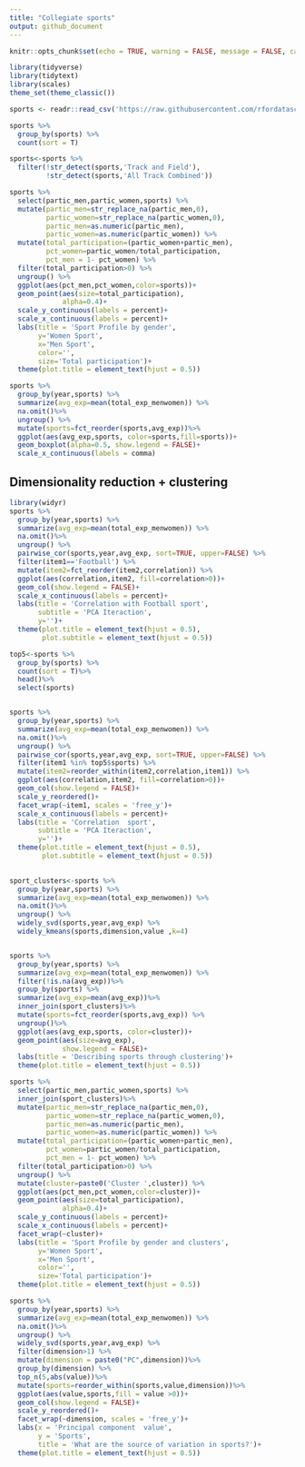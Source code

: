 ```yaml
---
title: "Collegiate sports"
output: github_document
---
```


```r
knitr::opts_chunk$set(echo = TRUE, warning = FALSE, message = FALSE, cache = FALSE)
```




```r
library(tidyverse)
library(tidytext)
library(scales)
theme_set(theme_classic())
```

```r
sports <- readr::read_csv('https://raw.githubusercontent.com/rfordatascience/tidytuesday/master/data/2022/2022-03-29/sports.csv')
```

```r
sports %>%
  group_by(sports) %>%
  count(sort = T)
```

```r
sports<-sports %>%
  filter(!str_detect(sports,'Track and Field'),
         !str_detect(sports,'All Track Combined'))
```



```r
sports %>%
  select(partic_men,partic_women,sports) %>%
  mutate(partic_men=str_replace_na(partic_men,0),
         partic_women=str_replace_na(partic_women,0),
         partic_men=as.numeric(partic_men),
         partic_women=as.numeric(partic_women)) %>%
  mutate(total_participation=(partic_women+partic_men),
         pct_women=partic_women/total_participation,
         pct_men = 1- pct_women) %>%
  filter(total_participation>0) %>%
  ungroup() %>%
  ggplot(aes(pct_men,pct_women,color=sports))+
  geom_point(aes(size=total_participation), 
             alpha=0.4)+
  scale_y_continuous(labels = percent)+
  scale_x_continuous(labels = percent)+
  labs(title = 'Sport Profile by gender',
       y='Women Sport',
       x='Men Sport',
       color='',
       size='Total participation')+
  theme(plot.title = element_text(hjust = 0.5))
```



```r
sports %>%
  group_by(year,sports) %>%
  summarize(avg_exp=mean(total_exp_menwomen)) %>%
  na.omit()%>%
  ungroup() %>%
  mutate(sports=fct_reorder(sports,avg_exp))%>%
  ggplot(aes(avg_exp,sports, color=sports,fill=sports))+
  geom_boxplot(alpha=0.5, show.legend = FALSE)+
  scale_x_continuous(labels = comma)
```

## Dimensionality reduction + clustering 

```r
library(widyr)
sports %>%
  group_by(year,sports) %>%
  summarize(avg_exp=mean(total_exp_menwomen)) %>%
  na.omit()%>%
  ungroup() %>%
  pairwise_cor(sports,year,avg_exp, sort=TRUE, upper=FALSE) %>%
  filter(item1=='Football') %>%
  mutate(item2=fct_reorder(item2,correlation)) %>%
  ggplot(aes(correlation,item2, fill=correlation>0))+
  geom_col(show.legend = FALSE)+
  scale_x_continuous(labels = percent)+
  labs(title = 'Correlation with Football sport',
       subtitle = 'PCA Iteraction',
       y='')+
  theme(plot.title = element_text(hjust = 0.5),
        plot.subtitle = element_text(hjust = 0.5))
```

```r
top5<-sports %>%
  group_by(sports) %>%
  count(sort = T)%>%
  head()%>%
  select(sports)


sports %>%
  group_by(year,sports) %>%
  summarize(avg_exp=mean(total_exp_menwomen)) %>%
  na.omit()%>%
  ungroup() %>%
  pairwise_cor(sports,year,avg_exp, sort=TRUE, upper=FALSE) %>%
  filter(item1 %in% top5$sports) %>%
  mutate(item2=reorder_within(item2,correlation,item1)) %>%
  ggplot(aes(correlation,item2, fill=correlation>0))+
  geom_col(show.legend = FALSE)+
  scale_y_reordered()+
  facet_wrap(~item1, scales = 'free_y')+
  scale_x_continuous(labels = percent)+
  labs(title = 'Correlation  sport',
       subtitle = 'PCA Iteraction',
       y='')+
  theme(plot.title = element_text(hjust = 0.5),
        plot.subtitle = element_text(hjust = 0.5))
  
```





```r
sport_clusters<-sports %>%
  group_by(year,sports) %>%
  summarize(avg_exp=mean(total_exp_menwomen)) %>%
  na.omit()%>%
  ungroup() %>%
  widely_svd(sports,year,avg_exp) %>%
  widely_kmeans(sports,dimension,value ,k=4)


sports %>%
  group_by(year,sports) %>%
  summarize(avg_exp=mean(total_exp_menwomen)) %>%
  filter(!is.na(avg_exp))%>%
  group_by(sports) %>%
  summarize(avg_exp=mean(avg_exp))%>%
  inner_join(sport_clusters)%>%
  mutate(sports=fct_reorder(sports,avg_exp)) %>%
  ungroup()%>%
  ggplot(aes(avg_exp,sports, color=cluster))+
  geom_point(aes(size=avg_exp),
             show.legend = FALSE)+
  labs(title = 'Describing sports through clustering')+
  theme(plot.title = element_text(hjust = 0.5))
```



```r
sports %>%
  select(partic_men,partic_women,sports) %>%
  inner_join(sport_clusters)%>%
  mutate(partic_men=str_replace_na(partic_men,0),
         partic_women=str_replace_na(partic_women,0),
         partic_men=as.numeric(partic_men),
         partic_women=as.numeric(partic_women)) %>%
  mutate(total_participation=(partic_women+partic_men),
         pct_women=partic_women/total_participation,
         pct_men = 1- pct_women) %>%
  filter(total_participation>0) %>%
  ungroup() %>%
  mutate(cluster=paste0('Cluster ',cluster)) %>%
  ggplot(aes(pct_men,pct_women,color=cluster))+
  geom_point(aes(size=total_participation), 
             alpha=0.4)+
  scale_y_continuous(labels = percent)+
  scale_x_continuous(labels = percent)+
  facet_wrap(~cluster)+
  labs(title = 'Sport Profile by gender and clusters',
       y='Women Sport',
       x='Men Sport',
       color='',
       size='Total participation')+
  theme(plot.title = element_text(hjust = 0.5))
```


```r
sports %>%
  group_by(year,sports) %>%
  summarize(avg_exp=mean(total_exp_menwomen)) %>%
  na.omit()%>%
  ungroup() %>%
  widely_svd(sports,year,avg_exp) %>%
  filter(dimension>1) %>%
  mutate(dimension = paste0("PC",dimension))%>%
  group_by(dimension) %>%
  top_n(5,abs(value))%>%
  mutate(sports=reorder_within(sports,value,dimension))%>%
  ggplot(aes(value,sports,fill = value >0))+
  geom_col(show.legend = FALSE)+
  scale_y_reordered()+
  facet_wrap(~dimension, scales = 'free_y')+
  labs(x = 'Principal component  value',
       y = 'Sports',
       title = 'What are the source of variation in sports?')+
  theme(plot.title = element_text(hjust = 0.5))

```

